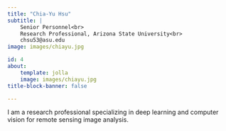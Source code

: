 ```yaml
---
title: "Chia-Yu Hsu"
subtitle: | 
    Senior Personnel<br>
    Research Professional, Arizona State University<br>
    chsu53@asu.edu
image: images/chiayu.jpg

id: 4
about:
    template: jolla
    image: images/chiayu.jpg
title-block-banner: false

---
```


I am a research professional specializing in deep learning and computer vision for remote sensing image analysis.